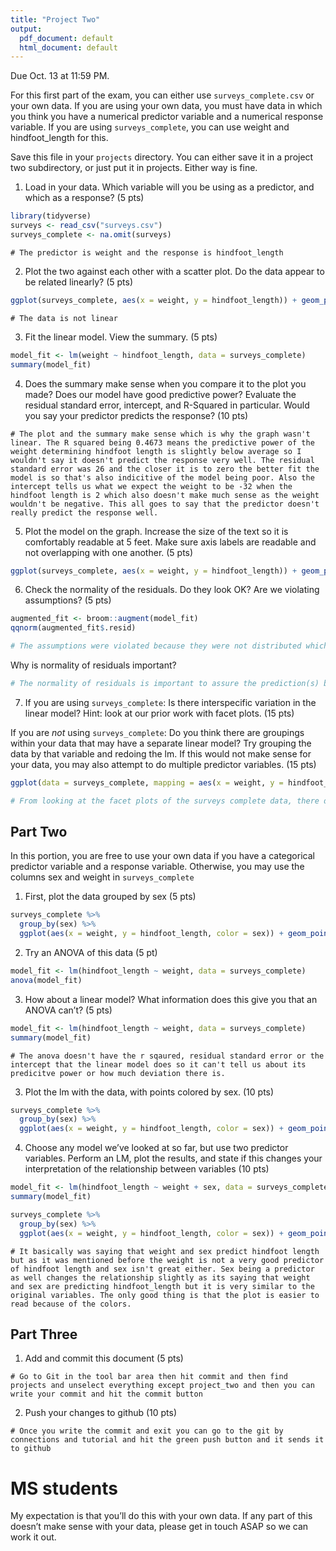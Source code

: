 ```yaml
---
title: "Project Two"
output:
  pdf_document: default
  html_document: default
---
```


Due Oct. 13 at 11:59 PM. 

For this first part of the exam, you can either use `surveys_complete.csv` or your own data. If you are using your own data, you must have data in which you think you have a numerical predictor variable and a numerical response variable. If you are using `surveys_complete`, you can use weight and hindfoot_length for this.

Save this file in your `projects` directory. You can either save it in a project two subdirectory, or just put it in projects. Either way is fine.


1) Load in your data. Which variable will you be using as a predictor, and which as a response? (5 pts)

```r
library(tidyverse)
surveys <- read_csv("surveys.csv") 
surveys_complete <- na.omit(surveys)

```

```
# The predictor is weight and the response is hindfoot_length
```

2) Plot the two against each other with a scatter plot. Do the data appear to be related linearly? (5 pts)


```r
ggplot(surveys_complete, aes(x = weight, y = hindfoot_length)) + geom_point()
```

```
# The data is not linear 
```


3) Fit the linear model. View the summary. (5 pts)


```r
model_fit <- lm(weight ~ hindfoot_length, data = surveys_complete)
summary(model_fit)
```

4) Does the summary make sense when you compare it to the plot you made? Does our model have good predictive power? Evaluate the residual standard error, intercept, and R-Squared in particular. Would you say your predictor predicts the response?  (10 pts)


```
# The plot and the summary make sense which is why the graph wasn't linear. The R squared being 0.4673 means the predictive power of the weight determining hindfoot length is slightly below average so I wouldn't say it doesn't predict the response very well. The residual standard error was 26 and the closer it is to zero the better fit the model is so that's also indicitive of the model being poor. Also the intercept tells us what we expect the weight to be -32 when the hindfoot length is 2 which also doesn't make much sense as the weight wouldn't be negative. This all goes to say that the predictor doesn't really predict the response well.   
```


5) Plot the model on the graph. Increase the size of the text so it is comfortably readable at 5 feet. Make sure axis labels are readable and not overlapping with one another. (5 pts)

```r
ggplot(surveys_complete, aes(x = weight, y = hindfoot_length)) + geom_point() + geom_smooth(method = "lm", size = 0.5) + theme(text = element_text(size = 20))
```


6) Check the normality of the residuals. Do they look OK? Are we violating assumptions? (5 pts)

```r

augmented_fit <- broom::augment(model_fit)
qqnorm(augmented_fit$.resid)

# The assumptions were violated because they were not distributed which it was assumed that they were going to be distributed, so the residuals don't look okay. 

```

Why is normality of residuals important? 

```r

# The normality of residuals is important to assure the prediction(s) being made are accurate. If they weren't normal then the prediction of the intervals would be inaccurate. 
```

7) If you are using `surveys_complete`: Is there interspecific variation in the linear model? Hint: look at our prior work with facet plots. (15 pts) 

If you are *not* using  `surveys_complete`: Do you think there are groupings within your data that may have a separate linear model? Try grouping the data by that variable and redoing the lm. If this would not make sense for your data, you may also attempt to do multiple predictor variables. (15 pts)

```r
ggplot(data = surveys_complete, mapping = aes(x = weight, y = hindfoot_length)) + geom_smooth(method = "lm") + geom_line() + facet_wrap(facets = vars(species_id))

# From looking at the facet plots of the surveys complete data, there does appear to be variation across the species in terms of the weight prediction the hindfoot length. 

```

## Part Two

In this portion, you are free to use your own data if you have a categorical predictor variable and a response variable. Otherwise, you may use the columns sex and weight in `surveys_complete`

1) First, plot the data grouped by sex (5 pts)

```r

surveys_complete %>% 
  group_by(sex) %>% 
  ggplot(aes(x = weight, y = hindfoot_length, color = sex)) + geom_point() + scale_color_manual(values = c("pink", "blue"))
```

2) Try an ANOVA of this data (5 pt)

```r
model_fit <- lm(hindfoot_length ~ weight, data = surveys_complete)
anova(model_fit)
```

3) How about a linear model? What information does this give you that an ANOVA can't? (5 pts)


```r
model_fit <- lm(hindfoot_length ~ weight, data = surveys_complete)
summary(model_fit)
```

```
# The anova doesn't have the r sqaured, residual standard error or the intercept that the linear model does so it can't tell us about its predicitve power or how much deviation there is. 
```

3) Plot the lm with the data, with points colored by sex. (10 pts)


```r
surveys_complete %>% 
  group_by(sex) %>% 
  ggplot(aes(x = weight, y = hindfoot_length, color = sex)) + geom_point() + geom_smooth(method = "lm") + scale_color_manual(values = c("pink", "blue"))
```

4) Choose any model we've looked at so far, but use two predictor variables. Perform an LM, plot the results, and state if this changes your interpretation of the relationship between variables (10 pts)

```r
model_fit <- lm(hindfoot_length ~ weight + sex, data = surveys_complete)
summary(model_fit)
```

```r
surveys_complete %>% 
  group_by(sex) %>% 
  ggplot(aes(x = weight, y = hindfoot_length, color = sex)) + geom_point() + geom_smooth(method = "lm") + scale_color_manual(values = c("pink", "blue"))

```

```
# It basically was saying that weight and sex predict hindfoot length but as it was mentioned before the weight is not a very good predictor of hindfoot length and sex isn't great either. Sex being a predictor as well changes the relationship slightly as its saying that weight and sex are predicting hindfoot_length but it is very similar to the original variables. The only good thing is that the plot is easier to read because of the colors. 
```

## Part Three


1) Add and commit this document (5 pts)

```
# Go to Git in the tool bar area then hit commit and then find projects and unselect everything except project_two and then you can write your commit and hit the commit button
```

2) Push your changes to github (10 pts)

```
# Once you write the commit and exit you can go to the git by connections and tutorial and hit the green push button and it sends it to github
```



# MS students

My expectation is that you'll do this with your own data. If any part of this doesn't make sense with your data, please get in touch ASAP so we can work it out.
